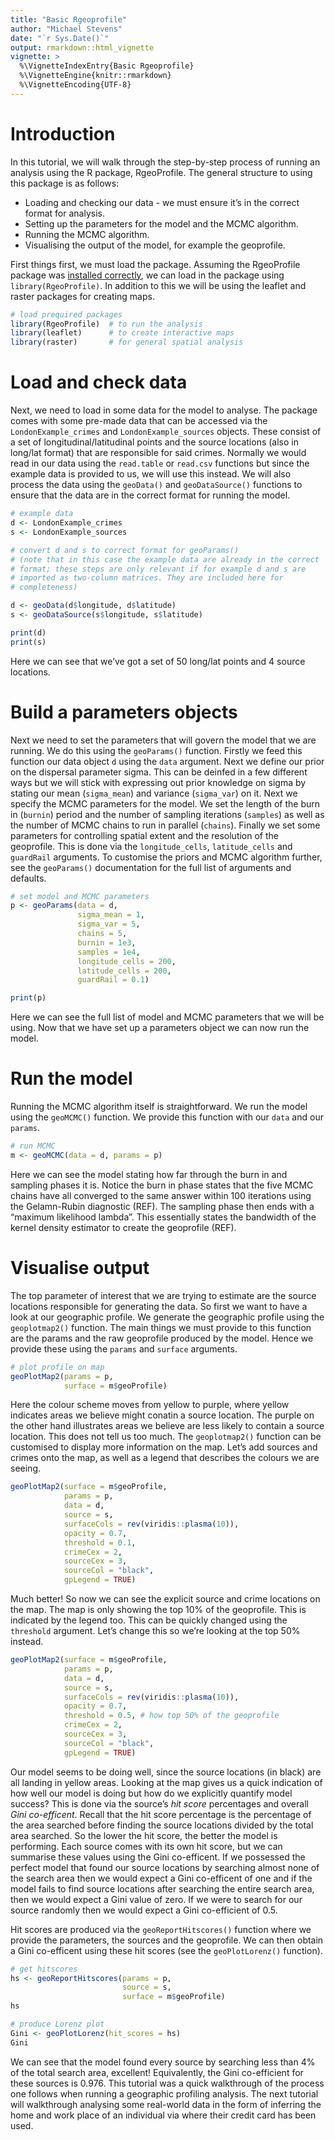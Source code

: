 ```yaml
---
title: "Basic Rgeoprofile"
author: "Michael Stevens"
date: "`r Sys.Date()`"
output: rmarkdown::html_vignette
vignette: >
  %\VignetteIndexEntry{Basic Rgeoprofile}
  %\VignetteEngine{knitr::rmarkdown}
  %\VignetteEncoding{UTF-8}
---
```


# Introduction

In this tutorial, we will walk through the step-by-step process of running an analysis using the R package, RgeoProfile. The general structure to using this package is as follows:

* Loading and checking our data - we must ensure it's in the correct format for analysis. 
* Setting up the parameters for the model and the MCMC algorithm.
* Running the MCMC algorithm. 
* Visualising the output of the model, for example the geoprofile.   

First things first, we must load the package. Assuming the RgeoProfile package was [installed correctly](https://michael-stevens-27.github.io/Rgeoprofile/articles/installation.html), we can load in the package using `library(RgeoProfile)`. In addition to this we will be using the leaflet and raster packages for creating maps.  

```r
# load prequired packages
library(RgeoProfile)  # to run the analysis
library(leaflet)      # to create interactive maps
library(raster)       # for general spatial analysis
```

# Load and check data

Next, we need to load in some data for the model to analyse. The package comes with some pre-made data that can be accessed via the `LondonExample_crimes` and `LondonExample_sources` objects. These consist of a set of longitudinal/latitudinal points and the source locations (also in long/lat format) that are responsible for said crimes. Normally we would read in our data using the `read.table` or `read.csv` functions but since the example data is provided to us, we will use this instead. We will also process the data using the `geoData()` and `geoDataSource()` functions to ensure that the data are in the correct format for running the model.    
 
```r
# example data
d <- LondonExample_crimes
s <- LondonExample_sources

# convert d and s to correct format for geoParams()
# (note that in this case the example data are already in the correct
# format; these steps are only relevant if for example d and s are 
# imported as two-column matrices. They are included here for
# completeness)

d <- geoData(d$longitude, d$latitude)
s <- geoDataSource(s$longitude, s$latitude)

print(d)
print(s)
```

Here we can see that we've got a set of 50 long/lat points and 4 source locations. 

# Build a parameters objects

Next we need to set the parameters that will govern the model that we are running. We do this using the `geoParams()` function. Firstly we feed this function our data object `d` using the `data` argument. Next we define our prior on the dispersal parameter sigma. This can be deinfed in a few different ways but we will stick with expressing out prior knowledge on sigma by stating our mean (`sigma_mean`) and variance (`sigma_var`) on it. Next we specify the MCMC parameters for the model. We set the length of the burn in (`burnin`) period and the number of sampling iterations (`samples`) as well as the number of MCMC chains to run in parallel (`chains`). Finally we set some parameters for controlling spatial extent and the resolution of the geoprofile. This is done via the `longitude_cells`, `latitude_cells` and `guardRail` arguments. To customise the priors and MCMC algorithm further, see the `geoParams()` documentation for the full list of arguments and defaults.  

```r
# set model and MCMC parameters
p <- geoParams(data = d, 
               sigma_mean = 1, 
               sigma_var = 5, 
               chains = 5, 
               burnin = 1e3, 
               samples = 1e4,
               longitude_cells = 200, 
               latitude_cells = 200, 
               guardRail = 0.1)

print(p)
```

Here we can see the full list of model and MCMC parameters that we will be using. Now that we have set up a parameters object we can now run the model. 

# Run the model

Running the MCMC algorithm itself is straightforward. We run the model using the `geoMCMC()` function. We provide this function with our `data` and our `params`. 

```r

# run MCMC
m <- geoMCMC(data = d, params = p)

```

Here we can see the model stating how far through the burn in and sampling phases it is. Notice the burn in phase states that the five MCMC chains have all converged to the same answer within 100 iterations using the Gelamn-Rubin diagnostic (REF). The sampling phase then ends with a "maximum likelihood lambda". This essentially states the bandwidth of the kernel density estimator to create the geoprofile (REF). 
    
# Visualise output

The top parameter of interest that we are trying to estimate are the source locations responsible for generating the data. So first we want to have a look at our geographic profile. We generate the geographic profile using the `geoplotmap2()` function. The main things we must provide to this function are the params and the raw geoprofile produced by the model. Hence we provide these using the `params` and `surface` arguments. 

```r
# plot profile on map
geoPlotMap2(params = p,
            surface = m$geoProfile)
```

Here the colour scheme moves from yellow to purple, where yellow indicates areas we believe might conatin a source location. The purple on the other hand illustrates areas we believe are less likely to contain a source location. This does not tell us too much. The `geoplotmap2()` function can be customised to display more information on the map. Let's add sources and crimes onto the map, as well as a legend that describes the colours we are seeing. 

```r
geoPlotMap2(surface = m$geoProfile,
            params = p,
            data = d, 
            source = s, 
            surfaceCols = rev(viridis::plasma(10)),
            opacity = 0.7,
            threshold = 0.1,
            crimeCex = 2,
            sourceCex = 3,
            sourceCol = "black",
            gpLegend = TRUE)                       
```

Much better! So now we can see the explicit source and crime locations on the map. The map is only showing the top 10\% of the geoprofile. This is indicated by the legend too. This can be quickly changed using the `threshold` argument. Let's change this so we're looking at the top 50\% instead.

```r
geoPlotMap2(surface = m$geoProfile,
            params = p,
            data = d, 
            source = s, 
            surfaceCols = rev(viridis::plasma(10)),
            opacity = 0.7,
            threshold = 0.5, # how top 50% of the geoprofile
            crimeCex = 2,
            sourceCex = 3,
            sourceCol = "black",
            gpLegend = TRUE)                       
```
 
Our model seems to be doing well, since the source locations (in black) are all landing in yellow areas. Looking at the map gives us a quick indication of how well our model is doing but how do we explicitly quantify model success? This is done via the source's *hit score* percentages and overall *Gini co-efficent*. Recall that the hit score percentage is the percentage of the area searched before finding the source locations divided by the total area searched. So the lower the hit score, the better the model is performing. Each source comes with its own hit score, but we can summarise these values using the Gini co-efficent. If we possessed the perfect model that found our source locations by searching almost none of the search area then we would expect a Gini co-efficent of one and if the model fails to find source locations after searching the entire search area, then we would expect a Gini value of zero. If we were to search for our source randomly then we would expect a Gini co-efficient of 0.5.

Hit scores are produced via the `geoReportHitscores()` function where we provide the parameters, the sources and the geoprofile. We can then obtain a Gini co-efficent using these hit scores (see the `geoPlotLorenz()` function).

```r

# get hitscores
hs <- geoReportHitscores(params = p, 
                         source = s, 
                         surface = m$geoProfile)
hs

# produce Lorenz plot
Gini <- geoPlotLorenz(hit_scores = hs)
Gini
```

We can see that the model found every source by searching less than 4\% of the total search area, excellent! Equivalently, the Gini co-efficient for these sources is 0.976. This tutorial was a quick walkthrough of the process one follows when running a geographic profiling analysis. The next tutorial will walkthrough analysing some real-world data in the form of inferring the home and work place of an individual via where their credit card has been used.  
